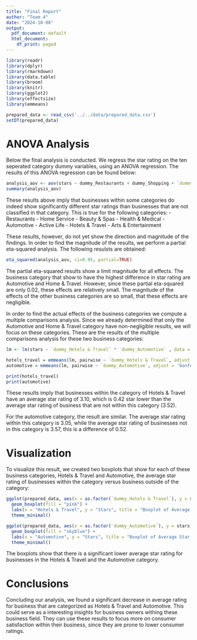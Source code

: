 ```yaml
---
title: "Final Report"
author: "Team 4"
date: "2024-10-08"
output:
  pdf_document: default
  html_document:
    df_print: paged
---
```


```r
library(readr)
library(dplyr)
library(rmarkdown)
library(data.table)
library(broom)
library(knitr)
library(ggplot2)
library(effectsize)
library(emmeans)
```

```r
prepared_data <- read_csv('../../data/prepared_data.csv')
setDT(prepared_data)

```

# ANOVA Analysis
Below the final analysis is conducted. We regress the star rating on the ten seperated category dummy variables, using an ANOVA regression. The results of this ANOVA regression can be found below:

```r
analysis_aov <- aov(stars ~ dummy_Restaurants + dummy_Shopping + `dummy_Home Service` + `dummy_Beauty & Spas` + `dummy_Health & Medical` + `dummy_Local Service` + dummy_Automotive + `dummy_Active Life` + `dummy_Hotels & Travel` + `dummy_Arts & Entertainment` , data = prepared_data)
summary(analysis_aov)
```
These results above imply that businesses within some categories do indeed show significantly different star ratings than businesses that are not classified in that category. This is true for the following categories:
- Restaurants
- Home Service
- Beauty & Spas
- Health & Medical
- Automotive
- Active Life
- Hotels & Travel
- Arts & Entertainment

These results, however, do not yet show the direction and magnitude of the findings. In order to find the magnitude of the results, we perform a partial eta-squared analysis. The following resulsts are obtained:

```r
eta_squared(analysis_aov, ci=0.95, partial=TRUE)
```
The partial eta-squared results show a limit magnitude for all effects. The business category that show to have the highest difference in star rating are Automotive and Home & Travel. However, since these partial eta-squared are only 0.02, these effects are relatively small. The magnitude of the effects of the other business categories are so small, that these effects are negligible.  

In order to find the actual effects of the business categories we compute a multiple comparisons analysis. Since we already determined that only the Automotive and Home & Travel category have non-negligible results, we will focus on these categories. These are the results of the multiple comparisons analysis for these two business categories:

```r
lm <- lm(stars ~ `dummy_Hotels & Travel` * `dummy_Automotive` , data = prepared_data)

hotels_travel = emmeans(lm, pairwise ~ `dummy_Hotels & Travel`, adjust = 'bonferroni')
automotive = emmeans(lm, pairwise ~ `dummy_Automotive`, adjust = 'bonferroni')

print(hotels_travel)
print(automotive)
```
These results imply that businesses within the category of Hotels & Travel have an average star rating of 3.10, which is 0.42 star lower than the average star rating of business that are not within this category (3.52).

For the automotive category, the result are similar. The average star rating within this category is 3.05, while the average star rating of businesses not in this category is 3.57, this is a difference of 0.52.


# Visualization
To visualize this result, we created two boxplots that show for each of these business categories, Hotels & Travel and Automotive, the average star rating of businesses within the category versus business outside of the category:
```r
ggplot(prepared_data, aes(x = as.factor(`dummy_Hotels & Travel`), y = stars)) +
  geom_boxplot(fill = "pink") + 
  labs(x = "Hotels & Travel", y = "Stars", title = "Boxplot of Average Star Rating Hotel & Travel") +
  theme_minimal()

ggplot(prepared_data, aes(x = as.factor(`dummy_Automotive`), y = stars)) +
  geom_boxplot(fill = "skyblue") + 
  labs(x = "Automotive", y = "Stars", title = "Boxplot of Average Star Rating Automotive") +
  theme_minimal()
```

The boxplots show that there is a significant lower average star rating for businesses in the Hotels & Travel and the Automotive category. 

# Conclusions
Concluding our analysis, we found a significant decrease in average rating for business that are categorized as Hotels & Travel and Automotive. This could serve as a interesting insights for business owners withing these business field. They can use these results to focus more on consumer satisfaction within their business, since they are prone to lower consumer ratings. 